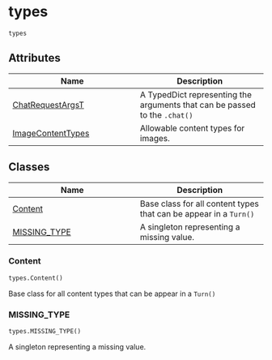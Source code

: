 # types { #chatlas.types }

`types`



## Attributes

| Name | Description |
| --- | --- |
| [ChatRequestArgsT](#chatlas.types.ChatRequestArgsT) | A TypedDict representing the arguments that can be passed to the `.chat()` |
| [ImageContentTypes](#chatlas.types.ImageContentTypes) | Allowable content types for images. |

## Classes

| Name | Description |
| --- | --- |
| [Content](#chatlas.types.Content) | Base class for all content types that can be appear in a `Turn()` |
| [MISSING_TYPE](#chatlas.types.MISSING_TYPE) | A singleton representing a missing value. |

### Content { #chatlas.types.Content }

```python
types.Content()
```

Base class for all content types that can be appear in a `Turn()`

### MISSING_TYPE { #chatlas.types.MISSING_TYPE }

```python
types.MISSING_TYPE()
```

A singleton representing a missing value.